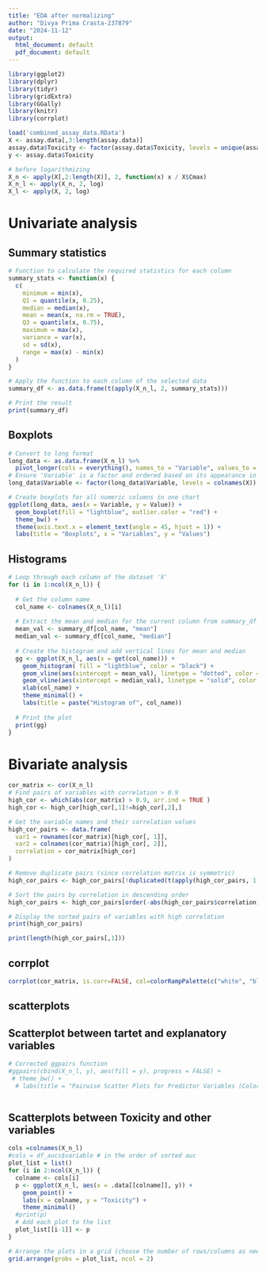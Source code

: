---
title: "EDA after normalizing"
author: "Divya Prima Crasta-237879"
date: "2024-11-12"
output:
  html_document: default
  pdf_document: default
---

```{r}
library(ggplot2)
library(dplyr)
library(tidyr)
library(gridExtra)
library(GGally)
library(knitr)
library(corrplot)
```


```{r}
load('combined_assay_data.RData')
X <- assay.data[,3:length(assay.data)]
assay.data$Toxicity <- factor(assay.data$Toxicity, levels = unique(assay.data$Toxicity))
y <- assay.data$Toxicity
```


```{r}
# before logarithmizing
X_n <- apply(X[,2:length(X)], 2, function(x) x / X$Cmax)
X_n_l <- apply(X_n, 2, log)
X_l <- apply(X, 2, log)
```


# Univariate analysis

## Summary statistics

```{r}
# Function to calculate the required statistics for each column
summary_stats <- function(x) {
  c(
    minimum = min(x),
    Q1 = quantile(x, 0.25),
    median = median(x),
    mean = mean(x, na.rm = TRUE),
    Q3 = quantile(x, 0.75),
    maximum = max(x),
    variance = var(x),
    sd = sd(x),
    range = max(x) - min(x)
  )
}

# Apply the function to each column of the selected data
summary_df <- as.data.frame(t(apply(X_n_l, 2, summary_stats)))

# Print the result
print(summary_df)
```


## Boxplots

```{r}
# Convert to long format
long_data <- as.data.frame(X_n_l) %>%
  pivot_longer(cols = everything(), names_to = "Variable", values_to = "Value")
# Ensure 'Variable' is a factor and ordered based on its appearance in the dataset
long_data$Variable <- factor(long_data$Variable, levels = colnames(X))

# Create boxplots for all numeric columns in one chart
ggplot(long_data, aes(x = Variable, y = Value)) +
  geom_boxplot(fill = "lightblue", outlier.color = "red") +
  theme_bw() +
  theme(axis.text.x = element_text(angle = 45, hjust = 1)) +
  labs(title = "Boxplots", x = "Variables", y = "Values")
```

## Histograms

```{r}
# Loop through each column of the dataset 'X'
for (i in 1:ncol(X_n_l)) {
  
  # Get the column name
  col_name <- colnames(X_n_l)[i]
  
  # Extract the mean and median for the current column from summary_df
  mean_val <- summary_df[col_name, "mean"]
  median_val <- summary_df[col_name, "median"]
  
  # Create the histogram and add vertical lines for mean and median
  gg <- ggplot(X_n_l, aes(x = get(col_name))) + 
    geom_histogram( fill = "lightblue", color = "black") + 
    geom_vline(aes(xintercept = mean_val), linetype = "dotted", color = "red", size = 1) + # Dotted red line for mean
    geom_vline(aes(xintercept = median_val), linetype = "solid", color = "black", size = 1) + # Solid black line for median
    xlab(col_name) + 
    theme_minimal() +
    labs(title = paste("Histogram of", col_name))
  
  # Print the plot
  print(gg)
}
```

# Bivariate analysis
```{r}
cor_matrix <- cor(X_n_l)
# Find pairs of variables with correlation > 0.9
high_cor <- which(abs(cor_matrix) > 0.9, arr.ind = TRUE )
high_cor <- high_cor[high_cor[,1]!=high_cor[,2],]

# Get the variable names and their correlation values
high_cor_pairs <- data.frame(
  var1 = rownames(cor_matrix)[high_cor[, 1]],
  var2 = colnames(cor_matrix)[high_cor[, 2]],
  correlation = cor_matrix[high_cor]
)

# Remove duplicate pairs (since correlation matrix is symmetric)
high_cor_pairs <- high_cor_pairs[!duplicated(t(apply(high_cor_pairs, 1, sort))), ]

# Sort the pairs by correlation in descending order
high_cor_pairs <- high_cor_pairs[order(-abs(high_cor_pairs$correlation)), ]

# Display the sorted pairs of variables with high correlation
print(high_cor_pairs)

print(length(high_cor_pairs[,1]))
```
## corrplot
```{r}
corrplot(cor_matrix, is.corr=FALSE, col=colorRampPalette(c("white", "blue"))(200) )
```
## scatterplots



## Scatterplot between tartet and explanatory variables

```{r}

# Corrected ggpairs function
#ggpairs(cbind(X_n_l, y), aes(fill = y), progress = FALSE) +
 # theme_bw() +
  # labs(title = "Pairwise Scatter Plots for Predictor Variables (Colored by Toxicity)")



```



## Scatterplots between Toxicity and other variables

```{r fig.width= 12, fig.height= 80}
cols =colnames(X_n_l)
#cols = df_aucs$variable # in the order of sorted auc
plot_list = list()
for (i in 2:ncol(X_n_l)) {
  colname <- cols[i]
  p <- ggplot(X_n_l, aes(x = .data[[colname]], y)) +
    geom_point() +
    labs(x = colname, y = "Toxicity") +
    theme_minimal()
  #print(p)
  # Add each plot to the list
  plot_list[[i-1]] <- p
}

# Arrange the plots in a grid (choose the number of rows/columns as needed)
grid.arrange(grobs = plot_list, ncol = 2)
```


